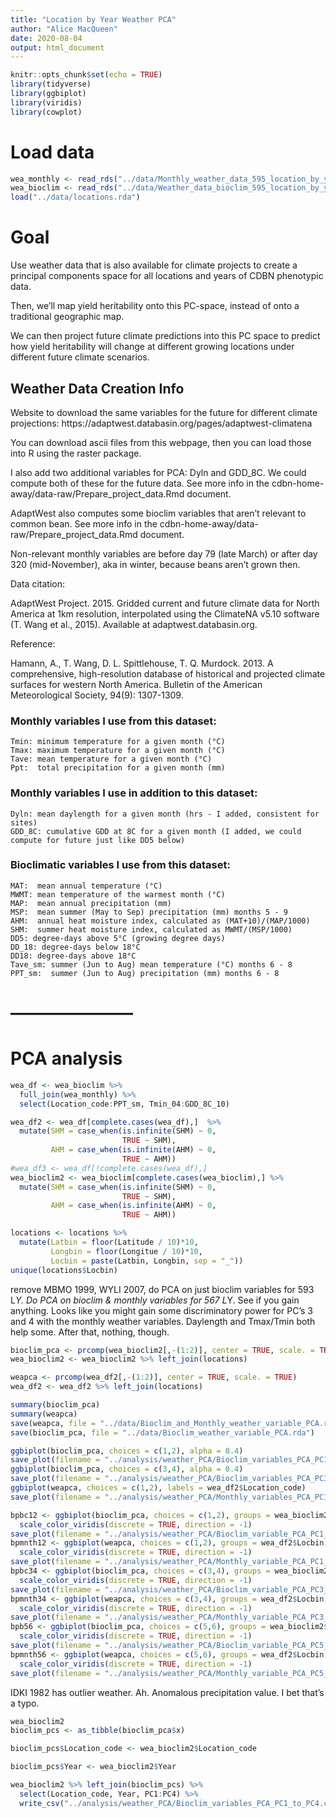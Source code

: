 ```yaml
---
title: "Location by Year Weather PCA"
author: "Alice MacQueen"
date: 2020-08-04
output: html_document
---
```


```r
knitr::opts_chunk$set(echo = TRUE)
library(tidyverse)
library(ggbiplot)
library(viridis)
library(cowplot)
```

# Load data
```r
wea_monthly <- read_rds("../data/Monthly_weather_data_595_location_by_year_values.rds")
wea_bioclim <- read_rds("../data/Weather_data_bioclim_595_location_by_year_values.rds")
load("../data/locations.rda")
```

# Goal

Use weather data that is also available for climate projects to create a principal components space for all locations and years of CDBN phenotypic data.

Then, we'll map yield heritability onto this PC-space, instead of onto a traditional geographic map.

We can then project future climate predictions into this PC space to predict how yield heritability will change at different growing locations under different future climate scenarios.

## Weather Data Creation Info

Website to download the same variables for the future for different climate projections:
https://adaptwest.databasin.org/pages/adaptwest-climatena

You can download ascii files from this webpage, then you can load those into R using the raster package. 

I also add two additional variables for PCA: Dyln and GDD_8C. We could compute both of these for the future data. See more info in the cdbn-home-away/data-raw/Prepare_project_data.Rmd document.

AdaptWest also computes some bioclim variables that aren't relevant to common bean. See more info in the cdbn-home-away/data-raw/Prepare_project_data.Rmd document.

Non-relevant monthly variables are before day 79 (late March) or after day 320 (mid-November), aka in winter, because beans aren't grown then. 

Data citation:

AdaptWest Project. 2015. Gridded current and future climate data for North America at 1km resolution, interpolated using the ClimateNA v5.10 software (T. Wang et al., 2015). Available at adaptwest.databasin.org.

Reference:

Hamann, A., T. Wang, D. L. Spittlehouse, T. Q. Murdock. 2013. A comprehensive, high-resolution  database of historical and projected climate surfaces for western North America. Bulletin of the American Meteorological Society, 94(9): 1307-1309. 

### Monthly variables I use from this dataset:

    Tmin: minimum temperature for a given month (°C)
    Tmax: maximum temperature for a given month (°C)
    Tave: mean temperature for a given month (°C)
    Ppt:  total precipitation for a given month (mm)

### Monthly variables I use in addition to this dataset:

    Dyln: mean daylength for a given month (hrs - I added, consistent for sites)
    GDD_8C: cumulative GDD at 8C for a given month (I added, we could compute for future just like DD5 below)

### Bioclimatic variables I use from this dataset:

    MAT:  mean annual temperature (°C)
    MWMT: mean temperature of the warmest month (°C)
    MAP:  mean annual precipitation (mm)
    MSP:  mean summer (May to Sep) precipitation (mm) months 5 - 9
    AHM:  annual heat moisture index, calculated as (MAT+10)/(MAP/1000)
    SHM:  summer heat moisture index, calculated as MWMT/(MSP/1000)
    DD5: degree-days above 5°C (growing degree days)
    DD_18: degree-days below 18°C
    DD18: degree-days above 18°C
    Tave_sm: summer (Jun to Aug) mean temperature (°C) months 6 - 8
    PPT_sm:  summer (Jun to Aug) precipitation (mm) months 6 - 8

# ---------------------
# PCA analysis
```r
wea_df <- wea_bioclim %>%
  full_join(wea_monthly) %>%
  select(Location_code:PPT_sm, Tmin_04:GDD_8C_10)

wea_df2 <- wea_df[complete.cases(wea_df),]  %>%
  mutate(SHM = case_when(is.infinite(SHM) ~ 0,
                         TRUE ~ SHM),
         AHM = case_when(is.infinite(AHM) ~ 0,
                         TRUE ~ AHM))
#wea_df3 <- wea_df[!complete.cases(wea_df),]
wea_bioclim2 <- wea_bioclim[complete.cases(wea_bioclim),] %>%
  mutate(SHM = case_when(is.infinite(SHM) ~ 0,
                         TRUE ~ SHM),
         AHM = case_when(is.infinite(AHM) ~ 0,
                         TRUE ~ AHM))

locations <- locations %>%
  mutate(Latbin = floor(Latitude / 10)*10,
         Longbin = floor(Longitue / 10)*10,
         Locbin = paste(Latbin, Longbin, sep = "_"))
unique(locations$Locbin)
```
remove MBMO 1999, WYLI 2007, do PCA on just bioclim variables for 593 L*Y.
Do PCA on bioclim & monthly variables for 567 L*Y. See if you gain anything. 
Looks like you might gain some discriminatory power for PC's 3 and 4 with the monthly weather variables. Daylength and Tmax/Tmin both help some. After that, nothing, though.

```r
bioclim_pca <- prcomp(wea_bioclim2[,-(1:2)], center = TRUE, scale. = TRUE)
wea_bioclim2 <- wea_bioclim2 %>% left_join(locations)

weapca <- prcomp(wea_df2[,-(1:2)], center = TRUE, scale. = TRUE)
wea_df2 <- wea_df2 %>% left_join(locations) 

summary(bioclim_pca)
summary(weapca)
save(weapca, file = "../data/Bioclim_and_Monthly_weather_variable_PCA.rda")
save(bioclim_pca, file = "../data/Bioclim_weather_variable_PCA.rda")

ggbiplot(bioclim_pca, choices = c(1,2), alpha = 0.4)
save_plot(filename = "../analysis/weather_PCA/Bioclim_variables_PCA_PC1_PC2.png", plot = last_plot())
ggbiplot(bioclim_pca, choices = c(3,4), alpha = 0.4)
save_plot(filename = "../analysis/weather_PCA/Bioclim_variables_PCA_PC3_PC4.png", plot = last_plot())
ggbiplot(weapca, choices = c(1,2), labels = wea_df2$Location_code)
save_plot(filename = "../analysis/weather_PCA/Monthly_variables_PCA_PC1_PC2_Location_codes.png", plot = last_plot())

bpbc12 <- ggbiplot(bioclim_pca, choices = c(1,2), groups = wea_bioclim2$Locbin, ellipse = TRUE, alpha = 0.4) +#, labels = paste(wea_bioclim2$Location_code, wea_bioclim2$Year))
  scale_color_viridis(discrete = TRUE, direction = -1)
save_plot(filename = "../analysis/weather_PCA/Bioclim_variable_PCA_PC1_PC2_Lat_Long_grouped.png", plot = bpbc12, base_height = 5)
bpmnth12 <- ggbiplot(weapca, choices = c(1,2), groups = wea_df2$Locbin, ellipse = TRUE) +#, labels = paste(wea_bioclim2$Location_code, wea_bioclim2$Year))
  scale_color_viridis(discrete = TRUE, direction = -1)
save_plot(filename = "../analysis/weather_PCA/Monthly_variable_PCA_PC1_PC2_Lat_Long_grouped.png", plot = bpmnth12, base_height = 5)
bpbc34 <- ggbiplot(bioclim_pca, choices = c(3,4), groups = wea_bioclim2$Locbin, ellipse = TRUE) +#, labels = paste(wea_bioclim2$Location_code, wea_bioclim2$Year))
  scale_color_viridis(discrete = TRUE, direction = -1)
save_plot(filename = "../analysis/weather_PCA/Bioclim_variable_PCA_PC3_PC4_Lat_Long_grouped.png", plot = bpbc34, base_height = 5)
bpmnth34 <- ggbiplot(weapca, choices = c(3,4), groups = wea_df2$Locbin, ellipse = TRUE) +#, labels = paste(wea_bioclim2$Location_code, wea_bioclim2$Year))
  scale_color_viridis(discrete = TRUE, direction = -1)
save_plot(filename = "../analysis/weather_PCA/Monthly_variable_PCA_PC3_PC4_Lat_Long_grouped.png", plot = bpmnth34, base_height = 5)
bpb56 <- ggbiplot(bioclim_pca, choices = c(5,6), groups = wea_bioclim2$Locbin, ellipse = TRUE) +#, labels = paste(wea_bioclim2$Location_code, wea_bioclim2$Year))
  scale_color_viridis(discrete = TRUE, direction = -1)
save_plot(filename = "../analysis/weather_PCA/Bioclim_variable_PCA_PC5_PC6_Lat_Long_grouped.png", plot = bpb56, base_height = 5)
bpmnth56 <- ggbiplot(weapca, choices = c(5,6), groups = wea_df2$Locbin, ellipse = TRUE) +#, labels = paste(wea_bioclim2$Location_code, wea_bioclim2$Year))
  scale_color_viridis(discrete = TRUE, direction = -1)
save_plot(filename = "../analysis/weather_PCA/Monthly_variable_PCA_PC5_PC6_Lat_Long_grouped.png", plot = bpmnth56, base_height = 5)

```
IDKI 1982 has outlier weather. Ah. Anomalous precipitation value. I bet that's a typo. 

```r
wea_bioclim2
bioclim_pcs <- as_tibble(bioclim_pca$x)

bioclim_pcs$Location_code <- wea_bioclim2$Location_code

bioclim_pcs$Year <- wea_bioclim2$Year

wea_bioclim2 %>% left_join(bioclim_pcs) %>%
  select(Location_code, Year, PC1:PC4) %>%
  write_csv("../analysis/weather_PCA/Bioclim_variables_PCA_PC1_to_PC4.csv")
```

